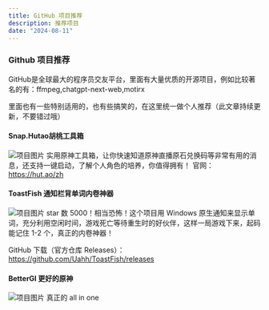 ```yaml
---
title: GitHub 项目推荐
description: 推荐项目
date: "2024-08-11"
---
```

### Github 项目推荐
GitHub是全球最大的程序员交友平台，里面有大量优质的开源项目，例如比较著名的有：ffmpeg,chatgpt-next-web,motirx 

里面也有一些特别适用的，也有些搞笑的，在这里统一做个人推荐（此文章持续更新，不要错过哦）

#### Snap.Hutao胡桃工具箱
![项目图片](https://image.wujiyan.cc/imgs/2024/11/28/67486c7e08e3c.jpeg)
实用原神工具箱，让你快速知道原神直播原石兑换码等非常有用的消息，还支持一键启动，了解个人角色的培养，你值得拥有！
官网：https://hut.ao/zh

#### ToastFish 通知栏背单词内卷神器
![项目图片](https://image.wujiyan.cc/imgs/2024/11/28/67486c8d74107.jpeg)
star 数 5000！相当恐怖！这个项目用 Windows 原生通知来显示单词，充分利用空闲时间，游戏死亡等待重生时的好伙伴，这样一局游戏下来，起码能记住 1-2 个，真正的内卷神器！

GitHub 下载（官方仓库 Releases）：https://github.com/Uahh/ToastFish/releases

#### BetterGI 更好的原神
![项目图片](https://image.wujiyan.cc/imgs/2024/11/28/67486c7e087f4.jpeg)
真正的 all in one
